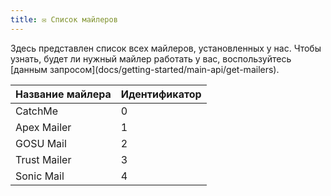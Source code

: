 ```yaml
---
title: ✉️ Список майлеров
---
```


<Note type="note" title="Note">
  Здесь представлен список всех майлеров, установленных у нас. Чтобы узнать, будет ли нужный майлер работать у вас, воспользуйтесь [данным запросом](docs/getting-started/main-api/get-mailers).
</Note>

| **Название майлера**          | **Идентификатор**                               |
|-------------------------------|-------------------------------------------------|
| CatchMe                       | 0                                               |
| Apex Mailer                   | 1                                               |
| GOSU Mail                     | 2                                               |
| Trust Mailer                  | 3                                               |
| Sonic Mail                    | 4                                               |